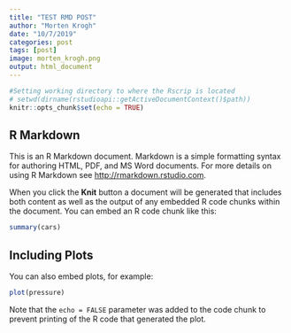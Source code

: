 ```yaml
---
title: "TEST RMD POST"
author: "Morten Krogh"
date: "10/7/2019"
categories: post
tags: [post]
image: morten_krogh.png
output: html_document
---
```


```r
#Setting working directory to where the Rscrip is located
# setwd(dirname(rstudioapi::getActiveDocumentContext()$path))
knitr::opts_chunk$set(echo = TRUE)
```

## R Markdown

This is an R Markdown document. Markdown is a simple formatting syntax for authoring HTML, PDF, and MS Word documents. For more details on using R Markdown see <http://rmarkdown.rstudio.com>.

When you click the **Knit** button a document will be generated that includes both content as well as the output of any embedded R code chunks within the document. You can embed an R code chunk like this:

```r
summary(cars)
```

## Including Plots

You can also embed plots, for example:

```r
plot(pressure)
```

Note that the `echo = FALSE` parameter was added to the code chunk to prevent printing of the R code that generated the plot.
